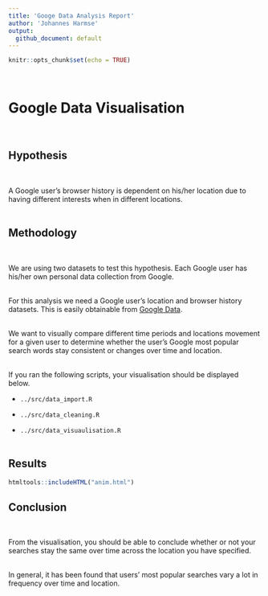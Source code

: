 ```yaml
---
title: 'Googe Data Analysis Report'
author: 'Johannes Harmse'
output:
  github_document: default
---
```


```r
knitr::opts_chunk$set(echo = TRUE)
```
<br>

# Google Data Visualisation
<br>

## Hypothesis
<br>

A Google user's browser history is dependent on his/her location due to having different interests when in different locations.
<br>
<br>

## Methodology
<br>

We are using two datasets to test this hypothesis. Each Google user has his/her own personal data collection from Google.
<br>
<br>

For this analysis we need a Google user's location and browser history datasets. This is easily obtainable from [Google Data](https://support.google.com/accounts/answer/3024190?hl=en).
<br>
<br>

We want to visually compare different time periods and locations movement for a given user to determine whether the user's Google most popular search words stay consistent or changes over time and location.
<br>
<br>

If you ran the following scripts, your visualisation should be displayed below.

* `../src/data_import.R`
<br>

* `../src/data_cleaning.R`
<br>

* `../src/data_visuaulisation.R`
<br>
<br>

## Results
```r
htmltools::includeHTML("anim.html")
```

## Conclusion
<br> 

From the visualisation, you should be able to conclude whether or not your searches stay the same over time across the location you have specified.
<br>
<br>

In general, it has been found that users' most popular searches vary a lot in frequency over time and location.
